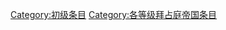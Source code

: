 {{catmore1|[[维基专题:拜占庭帝国|维基专题:拜占庭帝国]]}}
{{Articles by Quality|topic=拜占庭帝国|project=拜占庭帝国|format=toc}}
{{emptycat}}

[[Category:初级条目|Category:初级条目]]
[[Category:各等级拜占庭帝国条目|Category:各等级拜占庭帝国条目]]